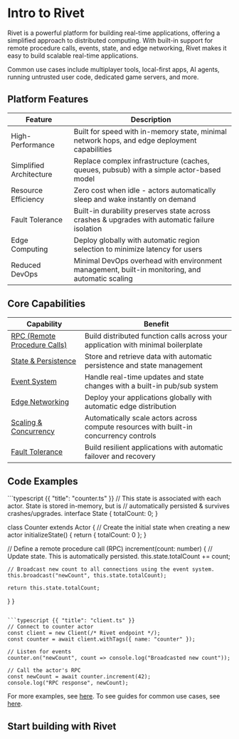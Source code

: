 # Intro to Rivet

Rivet is a powerful platform for building real-time applications, offering a simplified approach to distributed computing. With built-in support for remote procedure calls, events, state, and edge networking, Rivet makes it easy to build scalable real-time applications.

Common use cases include multiplayer tools, local-first apps, AI agents, running untrusted user code, dedicated game servers, and more.

## Platform Features

| Feature                 | Description                                                                                     |
| ----------------------- | ----------------------------------------------------------------------------------------------- |
| High-Performance        | Built for speed with in-memory state, minimal network hops, and edge deployment capabilities    |
| Simplified Architecture | Replace complex infrastructure (caches, queues, pubsub) with a simple actor-based model         |
| Resource Efficiency     | Zero cost when idle - actors automatically sleep and wake instantly on demand                   |
| Fault Tolerance         | Built-in durability preserves state across crashes & upgrades with automatic failure isolation  |
| Edge Computing          | Deploy globally with automatic region selection to minimize latency for users                   |
| Reduced DevOps          | Minimal DevOps overhead with environment management, built-in monitoring, and automatic scaling |

## Core Capabilities

| Capability                                | Benefit                                                                                |
| ----------------------------------------- | -------------------------------------------------------------------------------------- |
| [RPC (Remote Procedure Calls)](/docs/rpc) | Build distributed function calls across your application with minimal boilerplate      |
| [State & Persistence](/docs/state)        | Store and retrieve data with automatic persistence and state management                |
| [Event System](/docs/events)              | Handle real-time updates and state changes with a built-in pub/sub system              |
| [Edge Networking](/docs/edge)             | Deploy your applications globally with automatic edge distribution                     |
| [Scaling & Concurrency](/docs/scaling)    | Automatically scale actors across compute resources with built-in concurrency controls |
| [Fault Tolerance](/docs/fault-tolerance)  | Build resilient applications with automatic failover and recovery                      |

## Code Examples

<CodeGroup>
```typescript {{ "title": "counter.ts" }}
// This state is associated with each actor. State is stored in-memory, but is
// automatically persisted & survives crashes/upgrades.
interface State {
  totalCount: 0;
}

class Counter extends Actor<State> {
  // Create the initial state when creating a new actor
  initializeState() {
    return { totalCount: 0 };
  }

  // Define a remote procedure call (RPC)
  increment(count: number) {
    // Update state. This is automatically persisted.
    this.state.totalCount += count;

    // Broadcast new count to all connections using the event system.
    this.broadcast("newCount", this.state.totalCount);

    return this.state.totalCount;
  }
}
```

```typescript {{ "title": "client.ts" }}
// Connect to counter actor
const client = new Client(/* Rivet endpoint */);
const counter = await client.withTags({ name: "counter" });

// Listen for events
counter.on("newCount", count => console.log("Broadcasted new count"));

// Call the actor's RPC
const newCount = await counter.increment(42);
console.log("RPC response", newCount);
```
</CodeGroup>

For more examples, see [here](/examples). To see guides for common use cases, see [here](/use-cases).

## Start building with Rivet

<CardGroup>
  <Card title='Initial Setup' href='/docs/setup' />
  <Card title='What are Actors?' href='/docs/actors' />
  <Card title='Use Cases' href='/use-cases' />
  <Card title='Examples' href='/examples' />
</CardGroup>
